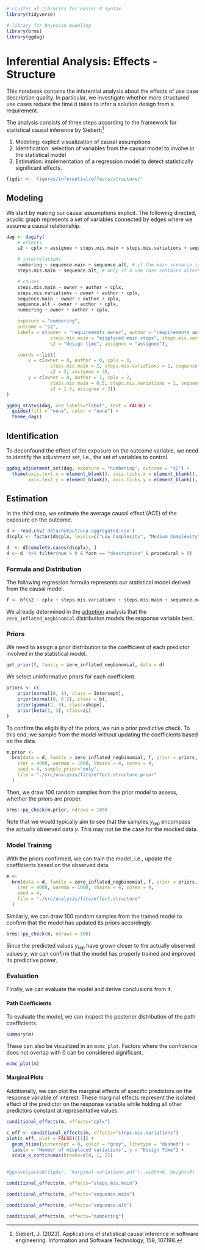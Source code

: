 ```{r setup, include=FALSE}
# cluster of libraries for easier R syntax
library(tidyverse)

# library for Bayesian modeling
library(brms)
library(ggdag)
```

# Inferential Analysis: Effects - Structure

This notebook contains the inferential analysis about the effects of use case description quality.
In particular, we investigate whether more structured use cases reduce the time it takes to infer a solution design from a requirement.

The analysis consists of three steps according to the framework for statistical causal inference by Siebert:[^1]

1. Modeling: explicit visualization of causal assumptions
2. Identification: selection of variables from the causal model to involve in the statistical model
3. Estimation: implementation of a regression model to detect statistically significant effects.

```{r figdir}
figdir <- 'figures/inferential/effects/structure/'
```

## Modeling

We start by making our causal assumptions explicit.
The following directed, acyclic graph represents a set of variables connected by edges where we assume a causal relationship.

```{r dag}
dag <- dagify(
    # effects
    s2 ~ cplx + assignee + steps.mis.main + steps.mis.variations + sequence.main + sequence.alt + numbering,

    # interrelations
    numbering ~ sequence.main + sequence.alt, # if the main scenario is not numbered or there are no alternative scenarios, then the numbering scheme cannot be consistent
    steps.mis.main ~ sequence.alt, # only if a use case contains alternative scenarios can there be misplaced main steps

    # causes
    steps.mis.main ~ owner + author + cplx,
    steps.mis.variations ~ owner + author + cplx,
    sequence.main ~ owner + author + cplx,
    sequence.alt ~ owner + author + cplx,
    numbering ~ owner + author + cplx,

    exposure = "numbering",
    outcome = "s2",
    labels = c(owner = "requirements owner", author = "requirements author", cplx = "complexity",
                steps.mis.main = "misplaced main steps", steps.mis.variations = "misplaced variations", sequence.main = "main scenario numbered", sequence.alt = "has alternatives", numbering = "alternatives numbered",
                s2 = "design time", assignee = "assignee"),

    coords = list(
        x = c(owner = 0, author = 0, cplx = 0,
                steps.mis.main = 2, steps.mis.variations = 1, sequence.main = 1, sequence.alt = 1, numbering = 2,
                s2 = 3, assignee = 3),
        y = c(owner = 0, author = 1, cplx = 2,
                steps.mis.main = 0.5, steps.mis.variations = 1, sequence.main = 2, sequence.alt = 0, numbering = 1, 
                s2 = 1.5, assignee = 2))
)

ggdag_status(dag, use_labels="label", text = FALSE) +
  guides(fill = "none", color = "none") + 
  theme_dag()
```

## Identification

To deconfound the effect of the exposure on the outcome variable, we need to identify the adjustment set, i.e., the set of variables to control.

```{r identification}
ggdag_adjustment_set(dag, exposure = "numbering", outcome = "s2") +
  theme(axis.text.x = element_blank(), axis.ticks.x = element_blank(), axis.title.x = element_blank(), 
        axis.text.y = element_blank(), axis.ticks.y = element_blank(), axis.title.y = element_blank())
```

## Estimation

In the third step, we estimate the average causal effect (ACE) of the exposure on the outcome.

```{r data-loading}
d <- read.csv('data/output/uca-aggregated.csv')
d$cplx <- factor(d$cplx, levels=c("Low Complexity", "Medium Complexity", "High Complexity"), ordered=TRUE)

d  <- d[complete.cases(d$cplx), ]
d <- d  %>% filter(nuc > 0 & form == "description" & procedural > 0)
```

### Formula and Distribution

The following regression formula represents our statistical model derived from the causal model.

```{r formula}
f <- bf(s2 ~ cplx + steps.mis.variations + steps.mis.main + sequence.main + sequence.alt + numbering)
```

We already determined in the [adoption](adoption.Rmd) analysis that the `zero_inflated_negbinomial` distribution models the response variable best.

### Priors

We need to assign a prior distribution to the coefficient of each predictor involved in the statistical model.

```{r eligible-priors}
get_prior(f, family = zero_inflated_negbinomial, data = d)
```

We select uninformative priors for each coefficient.

```{r set-priors}
priors <- c(
    prior(normal(0, 1), class = Intercept),
    prior(normal(0, 0.5), class = b),
    prior(gamma(2, 3), class=shape),
    prior(beta(1, 3), class=zi)
)
```

To confirm the eligibility of the priors, we run a prior predictive check.
To this end, we sample from the model without updating the coefficients based on the data.

```{r model-prior}
m.prior <-
  brm(data = d, family = zero_inflated_negbinomial, f, prior = priors,
    iter = 4000, warmup = 1000, chains = 4, cores = 4,
    seed = 4, sample_prior="only",
    file = "./src/analysis/fits/effect.structure.prior"
  )
```

Then, we draw 100 random samples from the prior model to assess, whether the priors are proper.

```{r prior-predictive-check}
brms::pp_check(m.prior, ndraws = 100)
```

Note that we would typically aim to see that the samples $y_{rep}$ encompass the actually observed data $y$. 
This may not be the case for the mocked data.

### Model Training

With the priors confirmed, we can train the model, i.e., update the coefficients based on the observed data.

```{r model}
m <-
  brm(data = d, family = zero_inflated_negbinomial, f, prior = priors,
    iter = 4000, warmup = 1000, chains = 4, cores = 4,
    seed = 4, 
    file = "./src/analysis/fits/effect.structure"
  )
```

Similarly, we can draw 100 random samples from the trained model to confirm that the model has updated its priors accordingly.

```{r posterior-predictive-check}
brms::pp_check(m, ndraws = 100)
```

Since the predicted values $y_{rep}$ have grown closer to the actually observed values $y$, we can confirm that the model has properly trained and improved its predictive power.

### Evaluation

Finally, we can evaluate the model and derive conclusions from it.

#### Path Coefficients

To evaluate the model, we can inspect the posterior distribution of the path coefficients.

```{r coefficients}
summary(m)
```

These can also be visualized in an `mcmc_plot`.
Factors where the confidence does not overlap with 0 can be considered significant.

```{r mcmc-plot}
mcmc_plot(m)
```

#### Marginal Plots

Additionally, we can plot the marginal effects of specific predictors on the response variable of interest.
These marginal effects represent the isolated effect of the predictor on the response variable while holding all other predictors constant at representative values.

```{r marginal-cplx}
conditional_effects(m, effects="cplx")
```

```{r marginal-cplx}
c_eff <- conditional_effects(m, effects="steps.mis.variations")
plot(c_eff, plot = FALSE)[[1]] +
  geom_hline(yintercept = 0, color = "grey", linetype = "dashed") +
  labs(x = "Number of misplaced variations", y = "Design Time") + 
  scale_x_continuous(breaks=c(0, 1, 2))

  
#ggsave(paste0(figdir, 'marginal-variations.pdf'), width=6, height=3)
```

```{r marginal-cplx}
conditional_effects(m, effects="steps.mis.main")
```

```{r marginal-cplx}
conditional_effects(m, effects="sequence.main")
```

```{r marginal-cplx}
conditional_effects(m, effects="sequence.alt")
```

```{r marginal-cplx}
conditional_effects(m, effects="numbering")
```

[^1]: Siebert, J. (2023). Applications of statistical causal inference in software engineering. Information and Software Technology, 159, 107198.